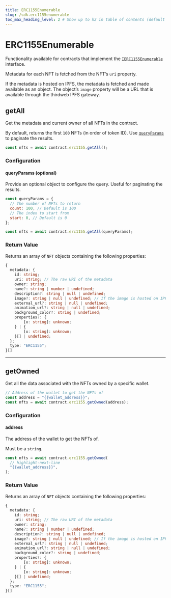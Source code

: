 ```yaml
---
title: ERC1155Enumerable
slug: /sdk.erc1155enumerable
toc_max_heading_level: 2 # Show up to h2 in table of contents (default is up to h3)
---
```


# ERC1155Enumerable

Functionality available for contracts that implement the [`IERC1155Enumerable`](/contracts/IERC1155Enumerable) interface.

Metadata for each NFT is fetched from the NFT&rsquo;s `uri` property.

If the metadata is hosted on IPFS, the metadata is fetched and made available as an object.
The object&rsquo;s `image` property will be a URL that is available through the thirdweb IPFS gateway.

## getAll

Get the metadata and current owner of all NFTs in the contract.

By default, returns the first `100` NFTs (in order of token ID). Use [`queryParams`](#queryParams-optional) to paginate the results.

```javascript
const nfts = await contract.erc1155.getAll();
```

### Configuration

#### queryParams (optional)

Provide an optional object to configure the query. Useful for paginating the results.

```javascript
const queryParams = {
  // The number of NFTs to return
  count: 100, // Default is 100
  // The index to start from
  start: 0, // Default is 0
};

const nfts = await contract.erc1155.getAll(queryParams);
```

### Return Value

Returns an array of `NFT` objects containing the following properties:

```typescript
{
  metadata: {
    id: string;
    uri: string; // The raw URI of the metadata
    owner: string;
    name?: string | number | undefined;
    description?: string | null | undefined;
    image?: string | null | undefined; // If the image is hosted on IPFS, the URL is https://gateway.ipfscdn.io/ipfs/<hash>
    external_url?: string | null | undefined;
    animation_url?: string | null | undefined;
    background_color?: string | undefined;
    properties?: {
        [x: string]: unknown;
    } | {
        [x: string]: unknown;
    }[] | undefined;
  };
  type: "ERC1155";
}[]
```

<hr className="divider" />

## getOwned

Get all the data associated with the NFTs owned by a specific wallet.

```javascript
// Address of the wallet to get the NFTs of
const address = "{{wallet_address}}";
const nfts = await contract.erc1155.getOwned(address);
```

### Configuration

#### address

The address of the wallet to get the NFTs of.

Must be a `string`.

```javascript
const nfts = await contract.erc1155.getOwned(
  // highlight-next-line
  "{{wallet_address}}",
);
```

### Return Value

Returns an array of `NFT` objects containing the following properties:

```typescript
{
  metadata: {
    id: string;
    uri: string; // The raw URI of the metadata
    owner: string;
    name?: string | number | undefined;
    description?: string | null | undefined;
    image?: string | null | undefined; // If the image is hosted on IPFS, the URL is https://gateway.ipfscdn.io/ipfs/<hash>
    external_url?: string | null | undefined;
    animation_url?: string | null | undefined;
    background_color?: string | undefined;
    properties?: {
        [x: string]: unknown;
    } | {
        [x: string]: unknown;
    }[] | undefined;
  };
  type: "ERC1155";
}[]
```
